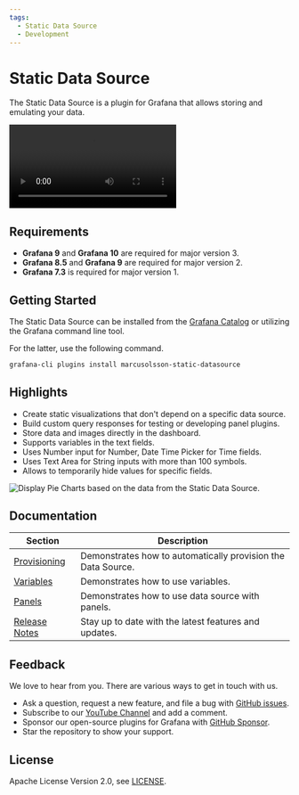 ```yaml
---
tags:
  - Static Data Source
  - Development
---
```



# Static Data Source

The Static Data Source is a plugin for Grafana that allows storing and emulating your data.

<Video
  src="https://www.youtube.com/embed/QOV8ECOUjWs"
  title="Tutorial and examples how to mimic any data source."
/>

## Requirements

- **Grafana 9** and **Grafana 10** are required for major version 3.
- **Grafana 8.5** and **Grafana 9** are required for major version 2.
- **Grafana 7.3** is required for major version 1.

## Getting Started

The Static Data Source can be installed from the [Grafana Catalog](https://grafana.com/grafana/plugins/marcusolsson-static-datasource/) or utilizing the Grafana command line tool.

For the latter, use the following command.

```bash
grafana-cli plugins install marcusolsson-static-datasource
```

## Highlights

- Create static visualizations that don't depend on a specific data source.
- Build custom query responses for testing or developing panel plugins.
- Store data and images directly in the dashboard.
- Supports variables in the text fields.
- Uses Number input for Number, Date Time Picker for Time fields.
- Uses Text Area for String inputs with more than 100 symbols.
- Allows to temporarily hide values for specific fields.

<Image
  title="Display Pie Charts based on the data from the Static Data Source."
  src="/img/plugins/volkovlabs-static-datasource/dashboard.png"
/>

## Documentation

| Section                      | Description                                                  |
| ---------------------------- | ------------------------------------------------------------ |
| [Provisioning](provisioning) | Demonstrates how to automatically provision the Data Source. |
| [Variables](variables)       | Demonstrates how to use variables.                           |
| [Panels](panels)             | Demonstrates how to use data source with panels.             |
| [Release Notes](release)     | Stay up to date with the latest features and updates.        |

## Feedback

We love to hear from you. There are various ways to get in touch with us.

- Ask a question, request a new feature, and file a bug with [GitHub issues](https://github.com/volkovlabs/volkovlabs-static-datasource/issues/new/choose).
- Subscribe to our [YouTube Channel](https://www.youtube.com/@volkovlabs) and add a comment.
- Sponsor our open-source plugins for Grafana with [GitHub Sponsor](https://github.com/sponsors/VolkovLabs).
- Star the repository to show your support.

## License

Apache License Version 2.0, see [LICENSE](https://github.com/volkovlabs/volkovlabs-static-datasource/blob/main/LICENSE).
